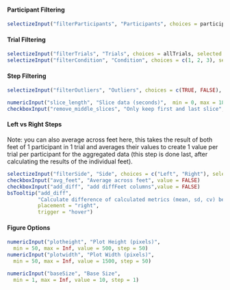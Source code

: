 #### Participant Filtering
```r
selectizeInput("filterParticipants", "Participants", choices = participants, selected = participants, multiple = TRUE)
```

#### Trial Filtering
```r
selectizeInput("filterTrials", "Trials", choices = allTrials, selected = allTrials, multiple = TRUE)
selectizeInput("filterCondition", "Condition", choices = c(1, 2, 3), selected = c(1, 2, 3), multiple = TRUE)
```

#### Step Filtering
```r
selectizeInput("filterOutliers", "Outliers", choices = c(TRUE, FALSE), selected = c(FALSE), multiple = TRUE) # INCLUDE outliers (TRUE), INCLUDE non-outliers (FALSE)

numericInput("slice_length", "Slice data (seconds)",  min = 0, max = 180, value = 180, step = 10)
checkboxInput("remove_middle_slices", "Only keep first and last slice", value=FALSE)
```

#### Left vs Right Steps
Note: you can also average across feet here, this takes the result of both feet of 1 participant in 1 trial and averages their values to create 1 value per trial per participant for the aggregated data (this step is done last, after calculating the results of the individual feet).
```r
selectizeInput("filterSide", "Side", choices = c("Left", "Right"), selected = c("Left", "Right"), multiple = TRUE)
checkboxInput("avg_feet", "Average across feet", value = FALSE)
checkboxInput("add_diff", "add diffFeet columns",value = FALSE)
bsTooltip("add_diff", 
          "Calculate difference of calculated metrics (mean, sd, cv) between left and right foot and add to summary table.", 
          placement = "right", 
          trigger = "hover")
```

#### Figure Options
```r
numericInput("plotheight", "Plot Height (pixels)",
  min = 50, max = Inf, value = 500, step = 50)
numericInput("plotwidth", "Plot Width (pixels)",
  min = 50, max = Inf, value = 1500, step = 50)

numericInput("baseSize", "Base Size",
  min = 1, max = Inf, value = 10, step = 1)
```
